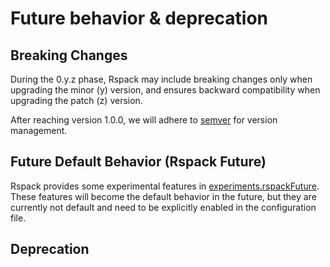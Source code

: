 
# Future behavior & deprecation

## Breaking Changes

During the 0.y.z phase, Rspack may include breaking changes only when upgrading the minor (y) version, and ensures backward compatibility when upgrading the patch (z) version.

After reaching version 1.0.0, we will adhere to [semver](https://semver.org/) for version management.

## Future Default Behavior (Rspack Future)

Rspack provides some experimental features in [experiments.rspackFuture](/config/experiments#experimentsrspackfuture). These features will become the default behavior in the future, but they are currently not default and need to be explicitly enabled in the configuration file.

## Deprecation

<DeprecationTable />
